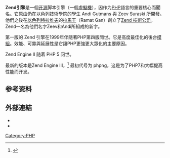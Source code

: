 {{Infobox software
| name                   = Zend Engine
| title                  = Zend Engine
| logo                   = 
| screenshot             = 
| caption                = 
| collapsible            = 
| author                 = [[Andi_Gutmans|Andi Gutmans]], [[Zeev_Suraski|Zeev Suraski]]
| developer              = [[Zend_Technologies|Zend Technologies]], PHP 核心开发者 (各种贡献者)
| released               = 1999 <!-- {{Start date|1999|MM|DD|df=yes/no}} -->
| discontinued           = 
| latest release version = 3.0 (PHP 7.0.0)
| latest release date    = <!-- {{Start date and age|YYYY|MM|DD|df=yes/no}} -->
| latest preview version = 
| latest preview date    = {{Start date and age|2015|11|12|df=yes}}
| frequently updated     = <!-- DO NOT include this parameter unless you know what it does -->
| programming language   = [[C语言|C]]
| operating system       = 
| platform               = 
| size                   = 
| language               = 
| status                 = 活跃
| genre                  = 脚本引擎
| license                = [[PHP许可证|PHP许可证]] (一些部分低于[[PHP许可证|PHP许可证]])
| website                = {{URL|http://php.net/}}
}}

'''Zend引擎'''是一個[[开源|开源]]脚本引擎（一個[[虛擬機器|虛擬機]]），因作为[[PHP|PHP]]語言的重要核心而聞名。它原由仍在以色列技術學院的學生 Andi Gutmans 與 Zeev Suraski 所開發。他們之後在[[以色列|以色列]][[特拉维夫|特拉维夫]]的[[拉馬干|拉馬干]]（Ramat Gan）創立了[[Zend_Technologies|Zend 技術公司]]。Zend一名為他們名字Zeev和Andi所組成的新字。

第一版的 Zend 引擎在1999年伴隨著PHP第四版問世。它是高度最佳化的後台[[模組|模組]]。效能、可靠與延展性是它讓PHP更強更大眾化的主要原因。

Zend Engine II 随着 PHP 5 问世。

最新的版本是Zend Engine III，<ref>{{cite web|url=https://github.com/php/php-src/commit/150dc69d6eee35738f505e925ee664c02060196d|website=GitHub|date=2014-12-05|accessdate=2014-12-05|title=Merge branch 'ZendEngine3'|archive-date=2021-08-21|archive-url=https://web.archive.org/web/20210821115456/https://github.com/php/php-src/commit/150dc69d6eee35738f505e925ee664c02060196d|dead-url=no}}</ref> 最初代号为 phpng，这是为了PHP7和大幅提高性能而开发。

==参考资料==
{{reflist}}

== 外部連結 ==
* {{cite web|url=http://www.zend.com|title=Zend 技術公司|language=en|accessdate=2006-02-04|archive-date=2007-11-06|archive-url=https://web.archive.org/web/20071106130038/http://www.zend.com/|dead-url=no}}
* {{cite web|url=http://www.zend.com/license/2_00.txt|format=TXT|title=The Zend Engine License, version 2.00|language=en|access-date=2006-02-04|archive-url=https://web.archive.org/web/20190118051204/http://www.zend.com/license/2_00.txt|archive-date=2019-01-18|dead-url=yes}}

[[Category:PHP|Category:PHP]]